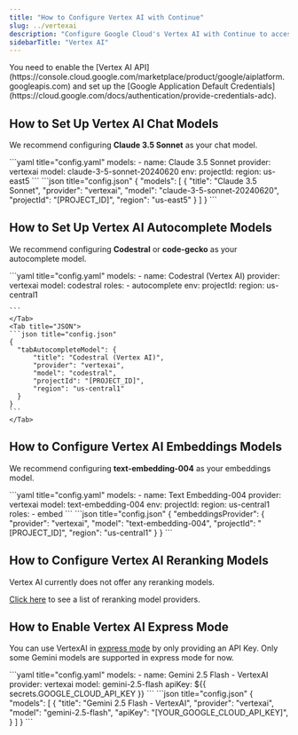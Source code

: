 ```yaml
---
title: "How to Configure Vertex AI with Continue"
slug: ../vertexai
description: "Configure Google Cloud's Vertex AI with Continue to access powerful models like Claude 3.5 Sonnet, Codestral, and text-embedding-004 for chat, autocomplete, and embeddings"
sidebarTitle: "Vertex AI"
---
```


<Info>
  You need to enable the [Vertex AI
  API](https://console.cloud.google.com/marketplace/product/google/aiplatform.googleapis.com)
  and set up the [Google Application Default
  Credentials](https://cloud.google.com/docs/authentication/provide-credentials-adc).
</Info>

## How to Set Up Vertex AI Chat Models

We recommend configuring **Claude 3.5 Sonnet** as your chat model.

<Tabs>
    <Tab title="YAML">
    ```yaml title="config.yaml"
    models:
      - name: Claude 3.5 Sonnet
        provider: vertexai
        model: claude-3-5-sonnet-20240620
        env:
          projectId: <PROJECT_ID>
          region: us-east5
    ```
    </Tab>
    <Tab title="JSON">
    ```json title="config.json"
    {
      "models": [
        {
          "title": "Claude 3.5 Sonnet",
          "provider": "vertexai",
          "model": "claude-3-5-sonnet-20240620",
          "projectId": "[PROJECT_ID]",
          "region": "us-east5"
        }
      ]
    }
    ```
    </Tab>
</Tabs>

## How to Set Up Vertex AI Autocomplete Models

We recommend configuring **Codestral** or **code-gecko** as your autocomplete model.

<Tabs>
    <Tab title="YAML">
    ```yaml title="config.yaml"
    models:
      - name: Codestral (Vertex AI)
        provider: vertexai
        model: codestral
        roles:
          - autocomplete
        env:
          projectId: <PROJECT_ID>
          region: us-central1
          
    ```
    </Tab>
    <Tab title="JSON">
    ```json title="config.json"
    {
      "tabAutocompleteModel": {
          "title": "Codestral (Vertex AI)",
          "provider": "vertexai",
          "model": "codestral",
          "projectId": "[PROJECT_ID]",
          "region": "us-central1"
      }
    }
    ```
    </Tab>
</Tabs>

## How to Configure Vertex AI Embeddings Models

We recommend configuring **text-embedding-004** as your embeddings model.

<Tabs>
    <Tab title="YAML">
    ```yaml title="config.yaml"
    models:
      - name: Text Embedding-004
        provider: vertexai
        model: text-embedding-004
        env:
          projectId: <PROJECT_ID>
          region: us-central1
        roles:
          - embed
    ```
    </Tab>
    <Tab title="JSON">
    ```json title="config.json"
    {
      "embeddingsProvider": {
        "provider": "vertexai",
        "model": "text-embedding-004",
        "projectId": "[PROJECT_ID]",
        "region": "us-central1"
      }
    }
    ```
    </Tab>
</Tabs>

## How to Configure Vertex AI Reranking Models

Vertex AI currently does not offer any reranking models.

[Click here](../../model-roles/reranking.mdx) to see a list of reranking model providers.

## How to Enable Vertex AI Express Mode

You can use VertexAI in [express mode](https://cloud.google.com/vertex-ai/generative-ai/docs/start/express-mode/overview) by only providing an API Key. Only some Gemini models are supported in express mode for now.

<Tabs groupId="config-example">
    <TabItem value="yaml" label="YAML">
    ```yaml title="config.yaml"
    models:
      - name: Gemini 2.5 Flash - VertexAI
        provider: vertexai
        model: gemini-2.5-flash
        apiKey: ${{ secrets.GOOGLE_CLOUD_API_KEY }}
    ```
    </TabItem>
    <TabItem value="json" label="JSON">
    ```json title="config.json"
    {
      "models": [
        {
          "title": "Gemini 2.5 Flash - VertexAI",
          "provider": "vertexai",
          "model": "gemini-2.5-flash",
          "apiKey": "[YOUR_GOOGLE_CLOUD_API_KEY]",
        }
      ]
    }
    ```
    </TabItem>
</Tabs>
